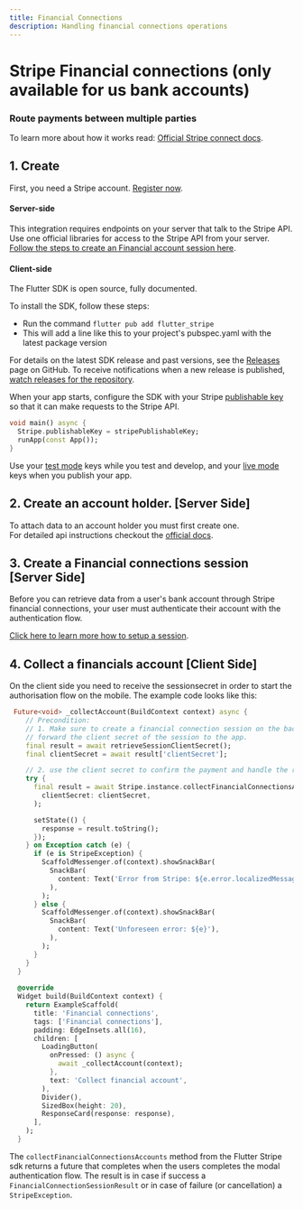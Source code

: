```yaml
---
title: Financial Connections
description: Handling financial connections operations
---
```


# Stripe Financial connections (only available for us bank accounts)

### Route payments between multiple parties

To learn more about how it works read: [Official Stripe connect docs](https://stripe.com/docs/connect).


## 1. Create 

First, you need a Stripe account. [Register now](https://dashboard.stripe.com/register).

#### Server-side

This integration requires endpoints on your server that talk to the Stripe API. Use one official libraries for access to the Stripe API from your server. [Follow the steps to create an Financial account session here](https://stripe.com/docs/connect/collect-then-transfer-guide?platform=react-native&ui=payment-sheet#setup-server-side).

#### Client-side

The Flutter SDK is open source, fully documented.

To install the SDK, follow these steps:
 - Run the command `flutter pub add flutter_stripe`
 - This will add a line like this to your project's pubspec.yaml with the latest package version


For details on the latest SDK release and past versions, see the [Releases](https://github.com/flutter-stripe/flutter_stripe/releases) page on GitHub. To receive notifications when a new release is published, [watch releases for the repository](https://docs.github.com/en/github/managing-subscriptions-and-notifications-on-github/managing-subscriptions-for-activity-on-github/viewing-your-subscriptions#watching-releases-for-a-repository).


When your app starts, configure the SDK with your Stripe [publishable key](https://dashboard.stripe.com/) so that it can make requests to the Stripe API. 

```dart
void main() async {
  Stripe.publishableKey = stripePublishableKey;
  runApp(const App());
}
```

Use your [test mode](https://stripe.com/docs/keys#obtain-api-keys) keys while you test and develop, and your [live mode](https://stripe.com/docs/keys#test-live-modes) keys when you publish your app.

## 2. Create an account holder. [Server Side]

To attach data to an account holder you must first create one.  
For detailed api instructions checkout the [official docs](https://stripe.com/docs/financial-connections/other-data-powered-products?platform=react-native#create-a-customer).


## 3. Create a Financial connections session [Server Side]
Before you can retrieve data from a user's bank account through Stripe financial connections, your user must authenticate their account with the authentication flow.

[Click here to learn more how to setup a session](https://stripe.com/docs/financial-connections/other-data-powered-products?platform=react-native#create-a-session).

## 4. Collect a financials account  [Client Side]

On the client side you need to receive the sessionsecret in order to start the authorisation flow on the mobile. The example code looks like this:

```dart
 Future<void> _collectAccount(BuildContext context) async {
    // Precondition:
    // 1. Make sure to create a financial connection session on the backend and
    // forward the client secret of the session to the app.
    final result = await retrieveSessionClientSecret();
    final clientSecret = await result['clientSecret'];

    // 2. use the client secret to confirm the payment and handle the result.
    try {
      final result = await Stripe.instance.collectFinancialConnectionsAccounts(
        clientSecret: clientSecret,
      );

      setState(() {
        response = result.toString();
      });
    } on Exception catch (e) {
      if (e is StripeException) {
        ScaffoldMessenger.of(context).showSnackBar(
          SnackBar(
            content: Text('Error from Stripe: ${e.error.localizedMessage}'),
          ),
        );
      } else {
        ScaffoldMessenger.of(context).showSnackBar(
          SnackBar(
            content: Text('Unforeseen error: ${e}'),
          ),
        );
      }
    }
  }
  
  @override
  Widget build(BuildContext context) {
    return ExampleScaffold(
      title: 'Financial connections',
      tags: ['Financial connections'],
      padding: EdgeInsets.all(16),
      children: [
        LoadingButton(
          onPressed: () async {
            await _collectAccount(context);
          },
          text: 'Collect financial account',
        ),
        Divider(),
        SizedBox(height: 20),
        ResponseCard(response: response),
      ],
    );
  }
```

The `collectFinancialConnectionsAccounts` method from the Flutter Stripe sdk returns a future that completes when the users completes the modal authentication flow. The result is in case if success a `FinancialConnectionSessionResult` or in case of failure (or cancellation) a `StripeException`.
